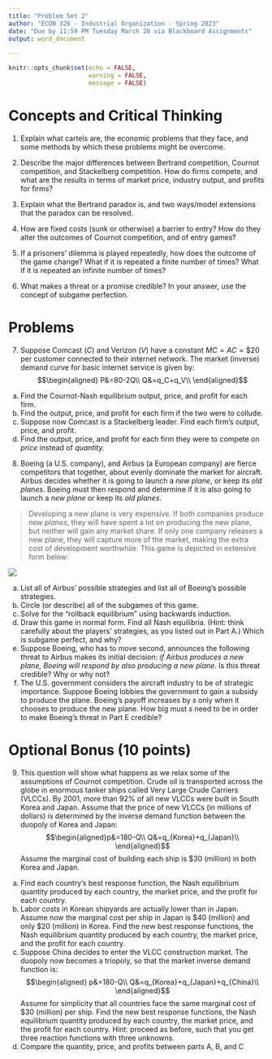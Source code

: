 ```yaml
---
title: "Problem Set 2"
author: "ECON 326 - Industrial Organization - Spring 2023"
date: "Due by 11:59 PM Tuesday March 28 via Blackboard Assignments"
output: word_document

---
```


```r
knitr::opts_chunk$set(echo = FALSE,
                      warning = FALSE,
                      message = FALSE)
```

# Concepts and Critical Thinking

1. Explain what cartels are, the economic problems that they face, and some methods by which these problems might be overcome. 

\vspace{3in}

2. Describe the major differences between Bertrand competition, Cournot competition, and Stackelberg competition. How do firms compete, and what are the results in terms of market price, industry output, and profits for firms?

\clearpage

3. Explain what the Bertrand paradox is, and two ways/model extensions that the paradox can be resolved. 

\vspace{3in}

4. How are fixed costs (sunk or otherwise) a barrier to entry? How do they alter the outcomes of Cournot competition, and of entry games?

\clearpage

5. If a prisoners’ dilemma is played repeatedly, how does the outcome of the game change? What if it is repeated a finite number of times? What if it is repeated an infinite number of times?

\vspace{3in}

6. What makes a threat or a promise credible? In your answer, use the concept of subgame perfection.

\clearpage

# Problems

7. Suppose Comcast $(C)$ and Verizon $(V)$ have a constant $MC=AC=\$20$ per customer connected to their internet network. The market (inverse) demand curve for basic internet service is given by:
$$\begin{aligned}
P&=80-2Q\\
Q&=q_C+q_V\\
\end{aligned}$$

a. Find the Cournot-Nash equilibrium output, price, and profit for each firm.
b. Find the output, price, and profit for each firm if the two were to collude.
c. Suppose now Comcast is a Stackelberg leader. Find each firm's output, price, and profit.
d. Find the output, price, and profit for each firm they were to compete on *price* instead of *quantity.*

\clearpage

8. Boeing (a U.S. company), and Airbus (a European company) are fierce competitors that together, about evenly dominate the market for aircraft. Airbus decides whether it is going to launch a *new plane*, or keep its *old planes*. Boeing must then respond and determine if it is also going to launch a *new plane* or keep its *old planes*. 

> Developing a new plane is very expensive. If both companies produce *new planes*, they will have spent a lot on producing the new plane, but neither will gain any market share. If only one company releases a new plane, they will capture more of the market, making the extra cost of development worthwhile. This game is depicted in extensive form below:

![](../../images/iohwgame.png)

a. List all of Airbus' possible strategies and list all of Boeing's possible strategies.
b. Circle (or describe) all of the subgames of this game.
c. Solve for the "rollback equilibrium" using backwards induction.
d. Draw this game in normal form. Find all Nash equilibria. (Hint: think carefully about the players' strategies, as you listed out in Part A.) Which is subgame perfect, and why?
e. Suppose Boeing, who has to move second, announces the following threat to Airbus makes its initial decision: *if Airbus produces a new plane, Boeing will respond by also producing a new plane.* Is this threat credible? Why or why not?
f. The U.S. government considers the aircraft industry to be of strategic importance. Suppose Boeing lobbies the government to gain a subsidy to produce the plane. Boeing's payoff increases by $s$ only when it chooses to produce the new plane. How big must $s$ need to be in order to make Boeing's threat in Part E credible?

\clearpage

# Optional Bonus (10 points)

9. This question will show what happens as we relax some of the assumptions of Cournot competition. Crude oil is transported across the globe in enormous tanker ships called Very Large Crude Carriers (VLCCs). By 2001, more than 92% of all new VLCCs were built in South Korea and Japan. Assume that the price of new VLCCs (in millions of dollars) is determined by the inverse demand function between the duopoly of Korea and Japan: 
$$\begin{aligned}p&=180-Q\\
Q&=q_{Korea}+q_{Japan}\\
\end{aligned}$$
Assume the marginal cost of building each ship is <span>&#36;</span>30 (million) in both Korea and Japan.

a. Find each country's best response function, the Nash equilibrium quantity produced by each country, the market price, and the profit for each country.
b. Labor costs in Korean shipyards are actually lower than in Japan. Assume now the marginal cost per ship in Japan is <span>&#36;</span>40 (million) and only <span>&#36;</span>20 (million) in Korea. Find the new best response functions, the Nash equilibrium quantity produced by each country, the market price, and the profit for each country.
c. Suppose China decides to enter the VLCC construction market. The duopoly now becomes a triopoly, so that the market inverse demand function is:
$$\begin{aligned}
p&=180-Q\\
Q&=q_{Korea}+q_{Japan}+q_{China}\\
\end{aligned}$$
Assume for simplicity that all countries face the same marginal cost of <span>&#36;</span>30 (million) per ship. Find the new best response functions, the Nash equilibrium quantity produced by each country, the market price, and the profit for each country. Hint: proceed as before, such that you get three reaction functions with three unknowns.
d. Compare the quantity, price, and profits between parts A, B, and C